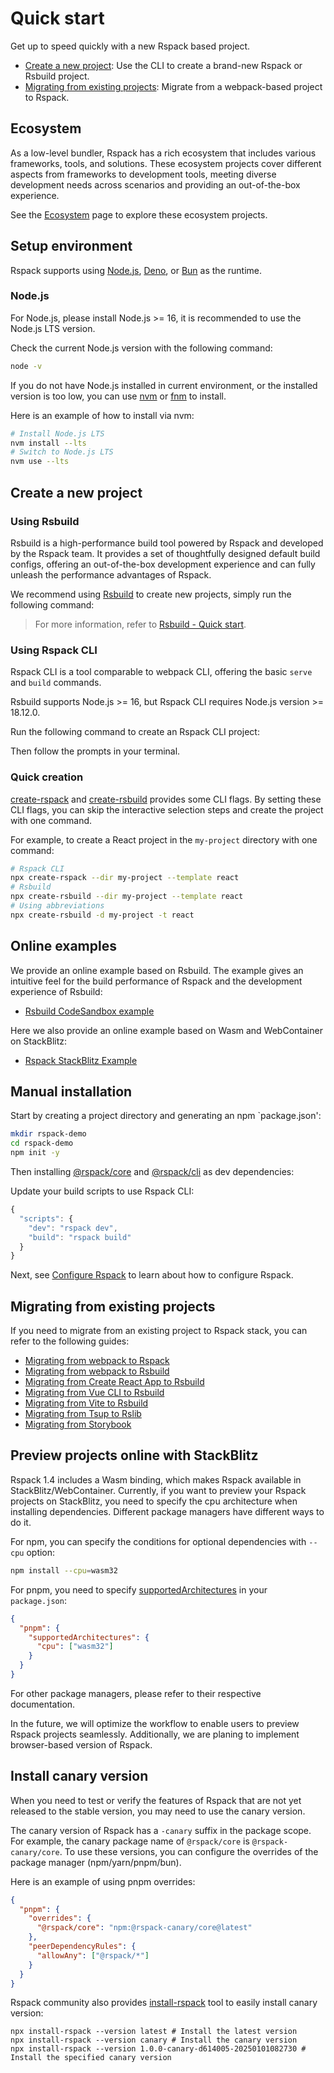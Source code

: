 
# Quick start

Get up to speed quickly with a new Rspack based project.

- [Create a new project](#create-a-new-project): Use the CLI to create a brand-new Rspack or Rsbuild project.
- [Migrating from existing projects](#migrating-from-existing-projects): Migrate from a webpack-based project to Rspack.

## Ecosystem

As a low-level bundler, Rspack has a rich ecosystem that includes various frameworks, tools, and solutions. These ecosystem projects cover different aspects from frameworks to development tools, meeting diverse development needs across scenarios and providing an out-of-the-box experience.

See the [Ecosystem](/guide/start/ecosystem) page to explore these ecosystem projects.

## Setup environment

Rspack supports using [Node.js](https://nodejs.org/), [Deno](https://deno.com/), or [Bun](https://bun.sh/) as the runtime.

### Node.js

For Node.js, please install Node.js >= 16, it is recommended to use the Node.js LTS version.

Check the current Node.js version with the following command:

```bash
node -v
```

If you do not have Node.js installed in current environment, or the installed version is too low, you can use [nvm](https://github.com/nvm-sh/nvm) or [fnm](https://github.com/Schniz/fnm) to install.

Here is an example of how to install via nvm:

```bash
# Install Node.js LTS
nvm install --lts
# Switch to Node.js LTS
nvm use --lts
```

## Create a new project

### Using Rsbuild

Rsbuild is a high-performance build tool powered by Rspack and developed by the Rspack team. It provides a set of thoughtfully designed default build configs, offering an out-of-the-box development experience and can fully unleash the performance advantages of Rspack.

We recommend using [Rsbuild](https://rsbuild.rs/) to create new projects, simply run the following command:

<PackageManagerTabs command="create rsbuild@latest" />

> For more information, refer to [Rsbuild - Quick start](https://rsbuild.rs/guide/start/quick-start).

### Using Rspack CLI

Rspack CLI is a tool comparable to webpack CLI, offering the basic `serve` and `build` commands.

Rsbuild supports Node.js >= 16, but Rspack CLI requires Node.js version >= 18.12.0.

Run the following command to create an Rspack CLI project:

<PackageManagerTabs command="create rspack@latest" />

Then follow the prompts in your terminal.

### Quick creation

[create-rspack](https://www.npmjs.com/package/create-rspack) and [create-rsbuild](https://www.npmjs.com/package/create-rsbuild) provides some CLI flags. By setting these CLI flags, you can skip the interactive selection steps and create the project with one command.

For example, to create a React project in the `my-project` directory with one command:

```bash
# Rspack CLI
npx create-rspack --dir my-project --template react
# Rsbuild
npx create-rsbuild --dir my-project --template react
# Using abbreviations
npx create-rsbuild -d my-project -t react
```

## Online examples

We provide an online example based on Rsbuild. The example gives an intuitive feel for the build performance of Rspack and the development experience of Rsbuild:

- [Rsbuild CodeSandbox example](https://codesandbox.io/p/github/rspack-contrib/rsbuild-codesandbox-example)

Here we also provide an online example based on Wasm and WebContainer on StackBlitz:

- [Rspack StackBlitz Example](https://stackblitz.com/~/github.com/rspack-contrib/rspack-stackblitz-example)

## Manual installation

Start by creating a project directory and generating an npm `package.json':

```bash
mkdir rspack-demo
cd rspack-demo
npm init -y
```

Then installing [@rspack/core](https://www.npmjs.com/package/@rspack/core) and [@rspack/cli](https://www.npmjs.com/package/@rspack/cli) as dev dependencies:

<PackageManagerTabs command="add @rspack/core @rspack/cli -D" />

Update your build scripts to use Rspack CLI:

```js title="package.json"
{
  "scripts": {
    "dev": "rspack dev",
    "build": "rspack build"
  }
}
```

Next, see [Configure Rspack](/config/index) to learn about how to configure Rspack.

## Migrating from existing projects

If you need to migrate from an existing project to Rspack stack, you can refer to the following guides:

- [Migrating from webpack to Rspack](/guide/migration/webpack)
- [Migrating from webpack to Rsbuild](https://rsbuild.rs/guide/migration/webpack)
- [Migrating from Create React App to Rsbuild](https://rsbuild.rs/guide/migration/cra)
- [Migrating from Vue CLI to Rsbuild](https://rsbuild.rs/guide/migration/vue-cli)
- [Migrating from Vite to Rsbuild](https://rsbuild.rs/guide/migration/vite)
- [Migrating from Tsup to Rslib](https://rslib.rs/guide/migration/tsup)
- [Migrating from Storybook](/guide/migration/storybook)

## Preview projects online with StackBlitz

Rspack 1.4 includes a Wasm binding, which makes Rspack available in StackBlitz/WebContainer. Currently, if you want to preview your Rspack projects on StackBlitz, you need to specify the cpu architecture when installing dependencies. Different package managers have different ways to do it.

For npm, you can specify the conditions for optional dependencies with `--cpu` option:

```bash
npm install --cpu=wasm32
```

For pnpm, you need to specify [supportedArchitectures](https://pnpm.io/settings#supportedarchitectures) in your `package.json`:

```json title="package.json"
{
  "pnpm": {
    "supportedArchitectures": {
      "cpu": ["wasm32"]
    }
  }
}
```

For other package managers, please refer to their respective documentation.

In the future, we will optimize the workflow to enable users to preview Rspack projects seamlessly. Additionally, we are planing to implement browser-based version of Rspack.

## Install canary version

When you need to test or verify the features of Rspack that are not yet released to the stable version, you may need to use the canary version.

The canary version of Rspack has a `-canary` suffix in the package scope. For example, the canary package name of `@rspack/core` is `@rspack-canary/core`. To use these versions, you can configure the overrides of the package manager (npm/yarn/pnpm/bun).

Here is an example of using pnpm overrides:

```json title="package.json"
{
  "pnpm": {
    "overrides": {
      "@rspack/core": "npm:@rspack-canary/core@latest"
    },
    "peerDependencyRules": {
      "allowAny": ["@rspack/*"]
    }
  }
}
```

Rspack community also provides [install-rspack](https://github.com/rspack-contrib/install-rspack) tool to easily install canary version:

```shell
npx install-rspack --version latest # Install the latest version
npx install-rspack --version canary # Install the canary version
npx install-rspack --version 1.0.0-canary-d614005-20250101082730 # Install the specified canary version
```
